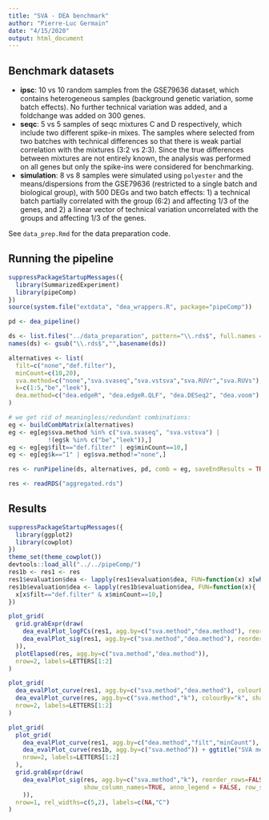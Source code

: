 ```yaml
---
title: "SVA - DEA benchmark"
author: "Pierre-Luc Germain"
date: "4/15/2020"
output: html_document
---
```


## Benchmark datasets

* **ipsc**: 10 vs 10 random samples from the GSE79636 dataset, which contains heterogeneous samples (background genetic variation, some batch effects). No further technical variation was added, and a foldchange was added on 300 genes.
* **seqc**: 5 vs 5 samples of seqc mixtures C and D respectively, which include two different spike-in mixes. The samples where selected from two batches with technical differences so that there is weak partial correlation with the mixtures (3:2 vs 2:3). Since the true differences between mixtures are not entirely known, the analysis was performed on all genes but only the spike-ins were considered for benchmarking.
* **simulation**: 8 vs 8 samples were simulated using `polyester` and the means/dispersions from the GSE79636 (restricted to a single batch and biological group), with 500 DEGs and two batch effects: 1) a technical batch partially correlated with the group (6:2) and affecting 1/3 of the genes, and 2) a linear vector of technical variation uncorrelated with the groups and affecting 1/3 of the genes.

See `data_prep.Rmd` for the data preparation code.

## Running the pipeline

```r
suppressPackageStartupMessages({
  library(SummarizedExperiment)
  library(pipeComp)
})
source(system.file("extdata", "dea_wrappers.R", package="pipeComp"))

pd <- dea_pipeline()

ds <- list.files("../data_preparation", pattern="\\.rds$", full.names = TRUE)
names(ds) <- gsub("\\.rds$","",basename(ds))

alternatives <- list(
  filt=c("none","def.filter"),
  minCount=c(10,20),
  sva.method=c("none","sva.svaseq","sva.vstsva","sva.RUVr","sva.RUVs"),
  k=c(1:5,"be","leek"),
  dea.method=c("dea.edgeR", "dea.edgeR.QLF", "dea.DESeq2", "dea.voom")
)

# we get rid of meaningless/redundant combinations:
eg <- buildCombMatrix(alternatives)
eg <- eg[eg$sva.method %in% c("sva.svaseq", "sva.vstsva") | 
           !(eg$k %in% c("be","leek")),]
eg <- eg[eg$filt=="def.filter" | eg$minCount==10,]
eg <- eg[eg$k=="1" | eg$sva.method!="none",]

res <- runPipeline(ds, alternatives, pd, comb = eg, saveEndResults = TRUE, debug=FALSE, nthreads = 3)
```

```r
res <- readRDS("aggregated.rds")
```

## Results

```r
suppressPackageStartupMessages({
  library(ggplot2)
  library(cowplot)
})
theme_set(theme_cowplot())
devtools::load_all("../../pipeComp/")
res1b <- res1 <- res
res1$evaluation$dea <- lapply(res1$evaluation$dea, FUN=function(x) x[which(x$k==1),])
res1b$evaluation$dea <- lapply(res1b$evaluation$dea, FUN=function(x){
  x[x$filt=="def.filter" & x$minCount==10,]
})
```

```r
plot_grid(
  grid.grabExpr(draw(
    dea_evalPlot_logFCs(res1, agg.by=c("sva.method","dea.method"), reorder_rows=FALSE, row_split="sva.method") +
    dea_evalPlot_sig(res1, agg.by=c("sva.method","dea.method"), reorder_rows=FALSE)
  )),
  plotElapsed(res, agg.by=c("sva.method","dea.method")),
  nrow=2, labels=LETTERS[1:2]
)
```

```r
plot_grid(
  dea_evalPlot_curve(res1, agg.by=c("sva.method","dea.method"), colourBy="sva.method", shapeBy="dea.method") + ggtitle("Using a single surrogate variable"),
  dea_evalPlot_curve(res, agg.by=c("sva.method","k"), colourBy="k", shapeBy="sva.method") + ggtitle("Increasing the number of surrogate variables"),
  nrow=2, labels=LETTERS[1:2]
)
```


```r
plot_grid(
  plot_grid(
    dea_evalPlot_curve(res1, agg.by=c("dea.method","filt","minCount"), colourBy = "dea.method", shapeBy="filter") + ggtitle("DEA methods, Averaging across SVA strategies"),
    dea_evalPlot_curve(res1b, agg.by=c("sva.method")) + ggtitle("SVA methods, averaging across DEA methods"),
    nrow=2, labels=LETTERS[1:2]
  ),
  grid.grabExpr(draw(
    dea_evalPlot_sig(res, agg.by=c("sva.method","k"), reorder_rows=FALSE, 
                     show_column_names=TRUE, anno_legend = FALSE, row_split="sva.method")
    )),
  nrow=1, rel_widths=c(5,2), labels=c(NA,"C")
)
```

